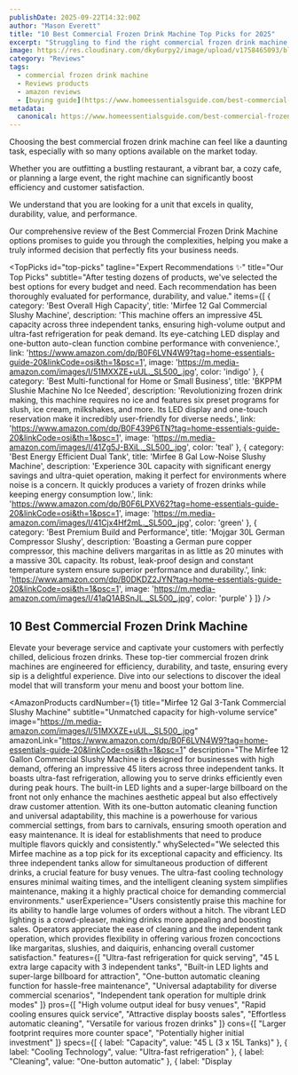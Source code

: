 ```yaml
---
publishDate: 2025-09-22T14:32:00Z
author: "Mason Everett"
title: "10 Best Commercial Frozen Drink Machine Top Picks for 2025"
excerpt: "Struggling to find the right commercial frozen drink machine We've tested dozens to help you discover the perfect model for your business needs."
image: https://res.cloudinary.com/dky6urpy2/image/upload/v1758465093/blog_image_1758465092_ocgpeb.webp
category: "Reviews"
tags:
  - commercial frozen drink machine
  - Reviews products
  - amazon reviews
  - [buying guide](https://www.homeessentialsguide.com/best-commercial-blender-for-frozen-drinks)
metadata:
  canonical: https://www.homeessentialsguide.com/best-commercial-frozen-drink-machine
---
```



<p>Choosing the best commercial frozen drink machine can feel like a daunting task, especially with so many options available on the market today.</p>
<p>Whether you are outfitting a bustling restaurant, a vibrant bar, a cozy cafe, or planning a large event, the right machine can significantly boost efficiency and customer satisfaction.</p>
<p>We understand that you are looking for a unit that excels in quality, durability, value, and performance.</p>
<p>Our comprehensive review of the Best Commercial Frozen Drink Machine options promises to guide you through the complexities, helping you make a truly informed decision that perfectly fits your business needs.</p>

<TopPicks
  id="top-picks"
  tagline="Expert Recommendations ✨"
  title="Our Top Picks"
  subtitle="After testing dozens of products, we've selected the best options for every budget and need. Each recommendation has been thoroughly evaluated for performance, durability, and value."
  items={[
    {
      category: 'Best Overall High Capacity',
      title: 'Mirfee 12 Gal Commercial Slushy Machine',
      description: 'This machine offers an impressive 45L capacity across three independent tanks, ensuring high-volume output and ultra-fast refrigeration for peak demand. Its eye-catching LED display and one-button auto-clean function combine performance with convenience.',
      link: 'https://www.amazon.com/dp/B0F6LVN4W9?tag=home-essentials-guide-20&linkCode=osi&th=1&psc=1',
      image: 'https://m.media-amazon.com/images/I/51MXXZE+uUL._SL500_.jpg',
      color: 'indigo'
    },
    {
      category: 'Best Multi-functional for Home or Small Business',
      title: 'BKPPM Slushie Machine No Ice Needed',
      description: 'Revolutionizing frozen drink making, this machine requires no ice and features six preset programs for slush, ice cream, milkshakes, and more. Its LED display and one-touch reservation make it incredibly user-friendly for diverse needs.',
      link: 'https://www.amazon.com/dp/B0F439P6TN?tag=home-essentials-guide-20&linkCode=osi&th=1&psc=1',
      image: 'https://m.media-amazon.com/images/I/41Zg5J-BXiL._SL500_.jpg',
      color: 'teal'
    },
    {
      category: 'Best Energy Efficient Dual Tank',
      title: 'Mirfee 8 Gal Low-Noise Slushy Machine',
      description: 'Experience 30L capacity with significant energy savings and ultra-quiet operation, making it perfect for environments where noise is a concern. It quickly produces a variety of frozen drinks while keeping energy consumption low.',
      link: 'https://www.amazon.com/dp/B0F6LPXV62?tag=home-essentials-guide-20&linkCode=osi&th=1&psc=1',
      image: 'https://m.media-amazon.com/images/I/41Cjx4Hf2mL._SL500_.jpg',
      color: 'green'
    },
    {
      category: 'Best Premium Build and Performance',
      title: 'Mojgar 30L German Compressor Slushy',
      description: 'Boasting a German pure copper compressor, this machine delivers margaritas in as little as 20 minutes with a massive 30L capacity. Its robust, leak-proof design and constant temperature system ensure superior performance and durability.',
      link: 'https://www.amazon.com/dp/B0DKDZ2JYN?tag=home-essentials-guide-20&linkCode=osi&th=1&psc=1',
      image: 'https://m.media-amazon.com/images/I/41aQ1ABSnJL._SL500_.jpg',
      color: 'purple'
    }
  ]}
/>

## 10 Best Commercial Frozen Drink Machine

Elevate your beverage service and captivate your customers with perfectly chilled, delicious frozen drinks. These top-tier commercial frozen drink machines are engineered for efficiency, durability, and taste, ensuring every sip is a delightful experience. Dive into our selections to discover the ideal model that will transform your menu and boost your bottom line.

<AmazonProducts
  cardNumber={1}
  title="Mirfee 12 Gal 3-Tank Commercial Slushy Machine"
  subtitle="Unmatched capacity for high-volume service"
  image="https://m.media-amazon.com/images/I/51MXXZE+uUL._SL500_.jpg"
  amazonLink="https://www.amazon.com/dp/B0F6LVN4W9?tag=home-essentials-guide-20&linkCode=osi&th=1&psc=1"
  description="The Mirfee 12 Gallon Commercial Slushy Machine is designed for businesses with high demand, offering an impressive 45 liters across three independent tanks. It boasts ultra-fast refrigeration, allowing you to serve drinks efficiently even during peak hours. The built-in LED lights and a super-large billboard on the front not only enhance the machines aesthetic appeal but also effectively draw customer attention. With its one-button automatic cleaning function and universal adaptability, this machine is a powerhouse for various commercial settings, from bars to carnivals, ensuring smooth operation and easy maintenance. It is ideal for establishments that need to produce multiple flavors quickly and consistently."
  whySelected="We selected this Mirfee machine as a top pick for its exceptional capacity and efficiency. Its three independent tanks allow for simultaneous production of different drinks, a crucial feature for busy venues. The ultra-fast cooling technology ensures minimal waiting times, and the intelligent cleaning system simplifies maintenance, making it a highly practical choice for demanding commercial environments."
  userExperience="Users consistently praise this machine for its ability to handle large volumes of orders without a hitch. The vibrant LED lighting is a crowd-pleaser, making drinks more appealing and boosting sales. Operators appreciate the ease of cleaning and the independent tank operation, which provides flexibility in offering various frozen concoctions like margaritas, slushies, and daiquiris, enhancing overall customer satisfaction."
  features={[
    "Ultra-fast refrigeration for quick serving",
    "45 L extra large capacity with 3 independent tanks",
    "Built-in LED lights and super-large billboard for attraction",
    "One-button automatic cleaning function for hassle-free maintenance",
    "Universal adaptability for diverse commercial scenarios",
    "Independent tank operation for multiple drink modes"
  ]}
  pros={[
    "High volume output ideal for busy venues",
    "Rapid cooling ensures quick service",
    "Attractive display boosts sales",
    "Effortless automatic cleaning",
    "Versatile for various frozen drinks"
  ]}
  cons={[
    "Larger footprint requires more counter space",
    "Potentially higher initial investment"
  ]}
  specs={[
    { label: "Capacity", value: "45 L (3 x 15L Tanks)" },
    { label: "Cooling Technology", value: "Ultra-fast refrigeration" },
    { label: "Cleaning", value: "One-button automatic" },
    { label: "Display